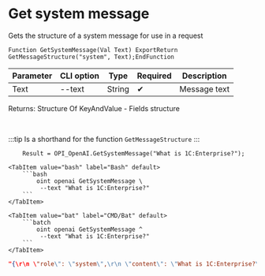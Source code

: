 ﻿---
sidebar_position: 7
description: Get system message and other functions to work with OpenAI in the Open Integration Package, a free open-source integration library for 1C:Enterprise 8, OneScript and CLI
keywords: [1C, 1С, 1С:Enterprise, 1С:Enterprise 8.3, API, Integration, Services, Exchange, OneScript, CLI, OpenAI]
---


# Get system message
 Gets the structure of a system message for use in a request



`Function GetSystemMessage(Val Text) ExportReturn GetMessageStructure("system", Text);EndFunction`

  | Parameter | CLI option | Type | Required | Description |
  |-|-|-|-|-|
  | Text | --text | String | &#x2714; | Message text |

  
  Returns:  Structure Of KeyAndValue - Fields structure

<br/>

:::tip
Is a shorthand for the function `GetMessageStructure`
:::
<br/>


```bsl title="1C:Enterprise/OneScript code example"
    Result = OPI_OpenAI.GetSystemMessage("What is 1C:Enterprise?");
```
 

 <Tabs>
  
    <TabItem value="bash" label="Bash" default>
        ```bash
            oint openai GetSystemMessage \
             --text "What is 1C:Enterprise?"
        ```
    </TabItem>
  
    <TabItem value="bat" label="CMD/Bat" default>
        ```batch
            oint openai GetSystemMessage ^
             --text "What is 1C:Enterprise?"
        ```
    </TabItem>
</Tabs>


```json title="Result"
"{\r\n \"role\": \"system\",\r\n \"content\": \"What is 1C:Enterprise?\"\r\n}"
```
